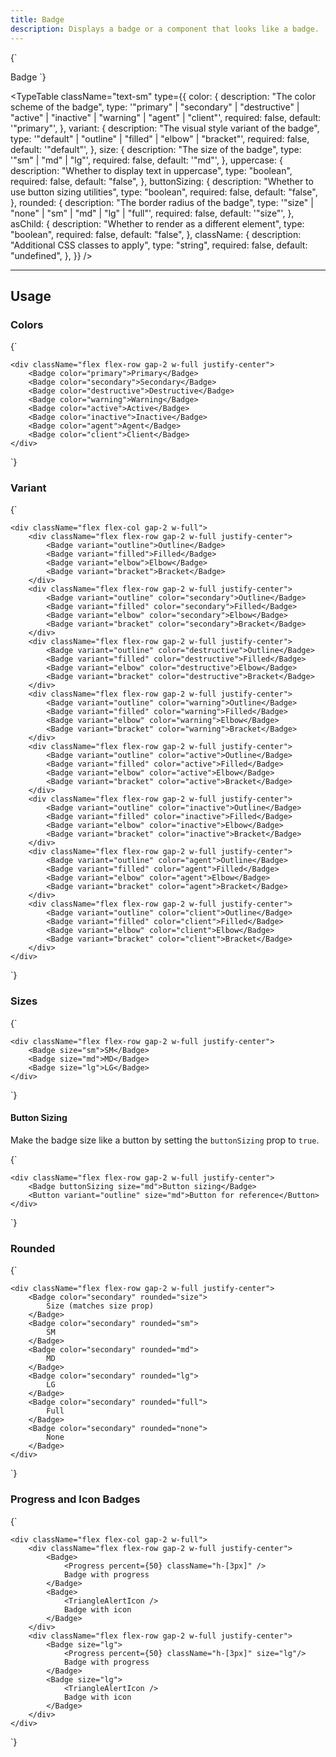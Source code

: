 ```yaml
---
title: Badge
description: Displays a badge or a component that looks like a badge.
---
```


<LiveComponent language="tsx">
{`

  <Badge>Badge</Badge>
`}
</LiveComponent>


<TypeTable
  className="text-sm"
  type={{
    color: {
      description: "The color scheme of the badge",
      type: '"primary" | "secondary" | "destructive" | "active" | "inactive" | "warning" | "agent" | "client"',
      required: false,
      default: '"primary"',
    },
    variant: {
      description: "The visual style variant of the badge",
      type: '"default" | "outline" | "filled" | "elbow" | "bracket"',
      required: false,
      default: '"default"',
    },
    size: {
      description: "The size of the badge",
      type: '"sm" | "md" | "lg"',
      required: false,
      default: '"md"',
    },
    uppercase: {
      description: "Whether to display text in uppercase",
      type: "boolean",
      required: false,
      default: "false",
    },
    buttonSizing: {
      description: "Whether to use button sizing utilities",
      type: "boolean",
      required: false,
      default: "false",
    },
    rounded: {
      description: "The border radius of the badge",
      type: '"size" | "none" | "sm" | "md" | "lg" | "full"',
      required: false,
      default: '"size"',
    },
    asChild: {
      description: "Whether to render as a different element",
      type: "boolean",
      required: false,
      default: "false",
    },
    className: {
      description: "Additional CSS classes to apply",
      type: "string",
      required: false,
      default: "undefined",
    },
  }}
/>

---

## Usage

### Colors

<LiveComponent language="tsx">
{`

    <div className="flex flex-row gap-2 w-full justify-center">
        <Badge color="primary">Primary</Badge>
        <Badge color="secondary">Secondary</Badge>
        <Badge color="destructive">Destructive</Badge>
        <Badge color="warning">Warning</Badge>
        <Badge color="active">Active</Badge>
        <Badge color="inactive">Inactive</Badge>
        <Badge color="agent">Agent</Badge>
        <Badge color="client">Client</Badge>
    </div>
`}
</LiveComponent>

### Variant

<LiveComponent language="tsx">
{`

    <div className="flex flex-col gap-2 w-full">
        <div className="flex flex-row gap-2 w-full justify-center">
            <Badge variant="outline">Outline</Badge>
            <Badge variant="filled">Filled</Badge>
            <Badge variant="elbow">Elbow</Badge>
            <Badge variant="bracket">Bracket</Badge>
        </div>
        <div className="flex flex-row gap-2 w-full justify-center">
            <Badge variant="outline" color="secondary">Outline</Badge>
            <Badge variant="filled" color="secondary">Filled</Badge>
            <Badge variant="elbow" color="secondary">Elbow</Badge>
            <Badge variant="bracket" color="secondary">Bracket</Badge>
        </div>
        <div className="flex flex-row gap-2 w-full justify-center">
            <Badge variant="outline" color="destructive">Outline</Badge>
            <Badge variant="filled" color="destructive">Filled</Badge>
            <Badge variant="elbow" color="destructive">Elbow</Badge>
            <Badge variant="bracket" color="destructive">Bracket</Badge>
        </div>
        <div className="flex flex-row gap-2 w-full justify-center">
            <Badge variant="outline" color="warning">Outline</Badge>
            <Badge variant="filled" color="warning">Filled</Badge>
            <Badge variant="elbow" color="warning">Elbow</Badge>
            <Badge variant="bracket" color="warning">Bracket</Badge>
        </div>
        <div className="flex flex-row gap-2 w-full justify-center">
            <Badge variant="outline" color="active">Outline</Badge>
            <Badge variant="filled" color="active">Filled</Badge>
            <Badge variant="elbow" color="active">Elbow</Badge>
            <Badge variant="bracket" color="active">Bracket</Badge>
        </div>
        <div className="flex flex-row gap-2 w-full justify-center">
            <Badge variant="outline" color="inactive">Outline</Badge>
            <Badge variant="filled" color="inactive">Filled</Badge>
            <Badge variant="elbow" color="inactive">Elbow</Badge>
            <Badge variant="bracket" color="inactive">Bracket</Badge>
        </div>
        <div className="flex flex-row gap-2 w-full justify-center">
            <Badge variant="outline" color="agent">Outline</Badge>
            <Badge variant="filled" color="agent">Filled</Badge>
            <Badge variant="elbow" color="agent">Elbow</Badge>
            <Badge variant="bracket" color="agent">Bracket</Badge>
        </div>
        <div className="flex flex-row gap-2 w-full justify-center">
            <Badge variant="outline" color="client">Outline</Badge>
            <Badge variant="filled" color="client">Filled</Badge>
            <Badge variant="elbow" color="client">Elbow</Badge>
            <Badge variant="bracket" color="client">Bracket</Badge>
        </div>
    </div>
`}
</LiveComponent>

### Sizes

<LiveComponent language="tsx">
{`

    <div className="flex flex-row gap-2 w-full justify-center">
        <Badge size="sm">SM</Badge>
        <Badge size="md">MD</Badge>
        <Badge size="lg">LG</Badge>
    </div>
`}
</LiveComponent>

#### Button Sizing

Make the badge size like a button by setting the `buttonSizing` prop to `true`.

<LiveComponent language="tsx">
{`

    <div className="flex flex-row gap-2 w-full justify-center">
        <Badge buttonSizing size="md">Button sizing</Badge>
        <Button variant="outline" size="md">Button for reference</Button>
    </div>
`}
</LiveComponent>

### Rounded

<LiveComponent language="tsx">
{`

    <div className="flex flex-row gap-2 w-full justify-center">
        <Badge color="secondary" rounded="size">
            Size (matches size prop)
        </Badge>
        <Badge color="secondary" rounded="sm">
            SM
        </Badge>
        <Badge color="secondary" rounded="md">
            MD
        </Badge>
        <Badge color="secondary" rounded="lg">
            LG
        </Badge>
        <Badge color="secondary" rounded="full">
            Full
        </Badge>
        <Badge color="secondary" rounded="none">
            None
        </Badge>
    </div>
`}
</LiveComponent>


### Progress and Icon Badges

<LiveComponent language="tsx">
{`

    <div className="flex flex-col gap-2 w-full">
        <div className="flex flex-row gap-2 w-full justify-center">
            <Badge>
                <Progress percent={50} className="h-[3px]" />
                Badge with progress
            </Badge>
            <Badge>
                <TriangleAlertIcon />
                Badge with icon
            </Badge>
        </div>
        <div className="flex flex-row gap-2 w-full justify-center">
            <Badge size="lg">
                <Progress percent={50} className="h-[3px]" size="lg"/>
                Badge with progress
            </Badge>
            <Badge size="lg">
                <TriangleAlertIcon />
                Badge with icon
            </Badge>
        </div>
    </div>
`}
</LiveComponent>